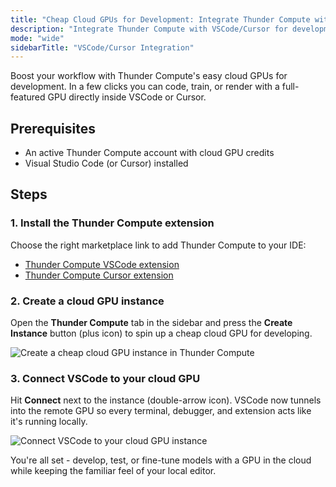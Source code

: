 ```yaml
---
title: "Cheap Cloud GPUs for Development: Integrate Thunder Compute with VSCode or Cursor"
description: "Integrate Thunder Compute with VSCode/Cursor for development on affordable cloud GPUs. Install the extension, create an instance, and connect your IDE."
mode: "wide"
sidebarTitle: "VSCode/Cursor Integration"
---
```


Boost your workflow with Thunder Compute's easy cloud GPUs for development. In a few clicks you can code, train, or render with a full-featured GPU directly inside VSCode or Cursor.

## Prerequisites

- An active Thunder Compute account with cloud GPU credits  
- Visual Studio Code (or Cursor) installed

## Steps

### 1. Install the Thunder Compute extension

Choose the right marketplace link to add Thunder Compute to your IDE:

- [Thunder Compute VSCode extension](vscode:extension/ThunderCompute.thunder-compute)  
- [Thunder Compute Cursor extension](cursor:extension/ThunderCompute.thunder-compute)

### 2. Create a cloud GPU instance

Open the **Thunder Compute** tab in the sidebar and press the **Create Instance** button (plus icon) to spin up a cheap cloud GPU for developing.

![Create a cheap cloud GPU instance in Thunder Compute](/images/Create_Instance.png)

### 3. Connect VSCode to your cloud GPU

Hit **Connect** next to the instance (double-arrow icon). VSCode now tunnels into the remote GPU so every terminal, debugger, and extension acts like it's running locally.

![Connect VSCode to your cloud GPU instance](/images/Connect_to_Instance.png)

You're all set - develop, test, or fine-tune models with a GPU in the cloud while keeping the familiar feel of your local editor.
